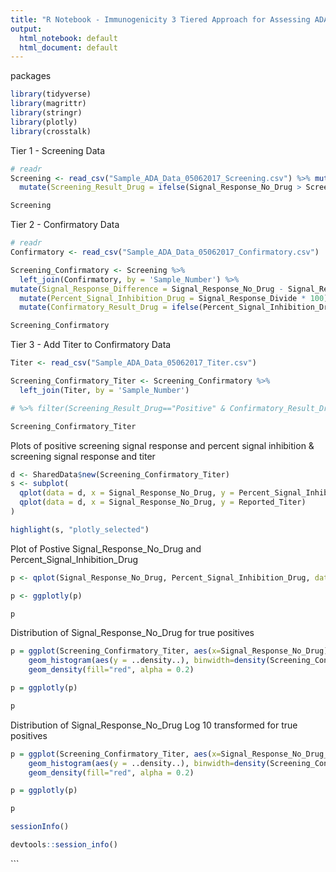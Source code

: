 ```yaml
---
title: "R Notebook - Immunogenicity 3 Tiered Approach for Assessing ADA Positive Samples"
output:
  html_notebook: default
  html_document: default
---
```


packages
```r
library(tidyverse)
library(magrittr)
library(stringr)
library(plotly)
library(crosstalk)
```

Tier 1 - Screening Data
```r

# readr
Screening <- read_csv("Sample_ADA_Data_05062017_Screening.csv") %>% mutate(Screening_Cutpoint = 200) %>%
  mutate(Screening_Result_Drug = ifelse(Signal_Response_No_Drug > Screening_Cutpoint, "Positive", "Negative")) %>% mutate(Signal_Response_No_Drug_log10 = log10(Signal_Response_No_Drug)) %>% filter(Screening_Result_Drug=="Positive")

Screening
```

Tier 2 - Confirmatory Data
```r

# readr
Confirmatory <- read_csv("Sample_ADA_Data_05062017_Confirmatory.csv")

Screening_Confirmatory <- Screening %>%
  left_join(Confirmatory, by = 'Sample_Number') %>%
mutate(Signal_Response_Difference = Signal_Response_No_Drug - Signal_Response_Drug)  %>% mutate(Signal_Response_Divide = Signal_Response_Difference / Signal_Response_No_Drug)  %>%
  mutate(Percent_Signal_Inhibition_Drug = Signal_Response_Divide * 100) %>% mutate(Confirmatory_Cutpoint = 20) %>%
  mutate(Confirmatory_Result_Drug = ifelse(Percent_Signal_Inhibition_Drug > Confirmatory_Cutpoint, "Positive", "Negative")) %>% select(-Signal_Response_Difference, -Signal_Response_Divide)%>% filter(Confirmatory_Result_Drug=="Positive")

Screening_Confirmatory

```

Tier 3 - Add Titer to Confirmatory Data
```r

Titer <- read_csv("Sample_ADA_Data_05062017_Titer.csv")

Screening_Confirmatory_Titer <- Screening_Confirmatory %>%
  left_join(Titer, by = 'Sample_Number') 

# %>% filter(Screening_Result_Drug=="Positive" & Confirmatory_Result_Drug=="Positive")

Screening_Confirmatory_Titer

```

Plots of positive screening signal response and percent signal inhibition & screening signal response and titer

```r
d <- SharedData$new(Screening_Confirmatory_Titer)
s <- subplot(
  qplot(data = d, x = Signal_Response_No_Drug, y = Percent_Signal_Inhibition_Drug),
  qplot(data = d, x = Signal_Response_No_Drug, y = Reported_Titer)
)

highlight(s, "plotly_selected")
```

Plot of Postive Signal_Response_No_Drug and Percent_Signal_Inhibition_Drug
```r
p <- qplot(Signal_Response_No_Drug, Percent_Signal_Inhibition_Drug, data=Screening_Confirmatory_Titer, colour=Screening_Result_Drug)

p <- ggplotly(p)

p
```


Distribution of Signal_Response_No_Drug for true positives
```r

p = ggplot(Screening_Confirmatory_Titer, aes(x=Signal_Response_No_Drug)) +
    geom_histogram(aes(y = ..density..), binwidth=density(Screening_Confirmatory_Titer$Signal_Response_No_Drug)$bw) +
    geom_density(fill="red", alpha = 0.2)

p = ggplotly(p)

p

```

Distribution of Signal_Response_No_Drug Log 10 transformed for true positives
```r

p = ggplot(Screening_Confirmatory_Titer, aes(x=Signal_Response_No_Drug_log10)) +
    geom_histogram(aes(y = ..density..), binwidth=density(Screening_Confirmatory_Titer$Signal_Response_No_Drug_log10)$bw) +
    geom_density(fill="red", alpha = 0.2)

p = ggplotly(p)

p

```


```r
sessionInfo()
```

```r
devtools::session_info() 
```
```


